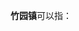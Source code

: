 '''竹园镇'''可以指：
{{PRC admin/disambig|50/02/36/122/000|51/08/22/105/000|51/11/24/102/000|53/03/25/104/000|53/25/26/104/000}}
{{disambig|cat=三字中国镇名消歧义}}